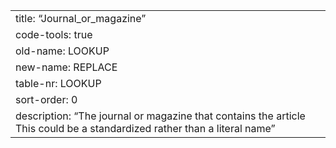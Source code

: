 ---
title: "Journal_or_magazine"
code-tools: true
old-name: LOOKUP
new-name: REPLACE
table-nr: LOOKUP
sort-order: 0
description: "The journal or magazine that contains the article This could be a standardized rather than a literal name"
---
